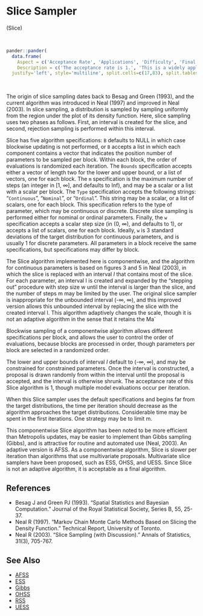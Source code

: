# <a name='slice'>Slice Sampler</a>

(<a name='slice'>Slice</a>)

<br>
```r
pander::pander(
  data.frame(
    Aspect = c('Acceptance Rate', 'Applications', 'Difficulty', 'Final Algorithm?', 'Proposal'),
    Description = c('The acceptance rate is 1.', 'This is a widely applicable, general-purpose algorithm.','This algorithm is easy for a beginner. There are several algorithm specifications, and the defaults are recommended for automatic use with continuous parameters.','Yes.', 'Componentwise.')),
  justify='left', style='multiline', split.cells=c(17,83), split.tables=Inf)
```

<br>

The origin of slice sampling dates back to Besag and Green (1993), and the current algorithm was introduced in Neal (1997) and improved in Neal (2003). In slice sampling, a distribution is sampled by sampling uniformly from the region under the plot of its density function. Here, slice sampling uses two phases as follows. First, an interval is created for the slice, and second, rejection sampling is performed within this interval.

Slice has five algorithm specifications: `B` defaults to NULL in which case blockwise updating is not performed, or `B` accepts a list in which each component contains a vector that indicates the position number of parameters to be sampled per block. Within each block, the order of evaluations is randomized each iteration. The `Bounds` specification accepts either a vector of length two for the lower and upper bound, or a list of vectors, one for each block. The `m` specification is the maximum number of steps (an integer in [1, ∞], and defaults to Inf), and may be a scalar or a list with a scalar per block. The `Type` specification accepts the following strings: "`Continuous`", "`Nominal`", or "`Ordinal`". This string may be a scalar, or a list of scalars, one for each block. This specification refers to the type of parameter, which may be continuous or discrete. Discrete slice sampling is performed either for nominal or ordinal parameters. Finally, the `w` specification accepts a scalar step size (in (0, ∞), and defaults to 1), or accepts a list of scalars, one for each block. Ideally, `w` is 3 standard deviations of the target distribution for continuous parameters, and is usually 1 for discrete parameters. All parameters in a block receive the same specifications, but specifications may differ by block.

The Slice algorithm implemented here is componentwise, and the algorithm for continuous parameters is based on figures 3 and 5 in Neal (2003), in which the slice is replaced with an interval $I$ that contains most of the slice. For each parameter, an interval I is created and expanded by the "stepping out" procedure with step size w until the interval is larger than the slice, and the number of steps m may be limited by the user. The original slice sampler is inappropriate for the unbounded interval (-∞, ∞), and this improved version allows this unbounded interval by replacing the slice with the created interval I. This algorithm adaptively changes the scale, though it is not an adaptive algorithm in the sense that it retains the Ma`

Blockwise sampling of a componentwise algorithm allows different specifications per block, and allows the user to control the order of evaluations, because blocks are processed in order, though parameters per block are selected in a randomized order.

The lower and upper bounds of interval $I$ default to (-∞, ∞), and may be constrained for constrained parameters. Once the interval is constructed, a proposal is drawn randomly from within the interval until the proposal is accepted, and the interval is otherwise shrunk. The acceptance rate of this Slice algorithm is 1, though multiple model evaluations occur per iteration.

When this Slice sampler uses the default specifications and begins far from the target distributions, the time per iteration should decrease as the algorithm approaches the target distributions. Considerable time may be spent in the first iterations. One strategy may be to limit m.

This componentwise Slice algorithm has been noted to be more efficient than Metropolis updates, may be easier to implement than Gibbs sampling (Gibbs), and is attractive for routine and automated use (Neal, 2003). An adaptive version is AFSS. As a componentwise algorithm, Slice is slower per iteration than algorithms that use multivariate proposals. Multivariate slice samplers have been proposed, such as ESS, OHSS, and UESS. Since Slice is not an adaptive algorithm, it is acceptable as a final algorithm.

## References

- Besag J and Green PJ (1993). "Spatial Statistics and Bayesian Computation." Journal of the Royal Statistical Society, Series B, 55, 25-37.
- Neal R (1997). "Markov Chain Monte Carlo Methods Based on Slicing the Density Function." Technical Report, University of Toronto.
- Neal R (2003). "Slice Sampling (with Discussion)." Annals of Statistics, 31(3), 705-767.

## See Also

- [AFSS](#afss)
- [ESS](#ess)
- [Gibbs](#gibss)
- [OHSS](#ohss)
- [RSS](#rss)
- [UESS](#uess)

